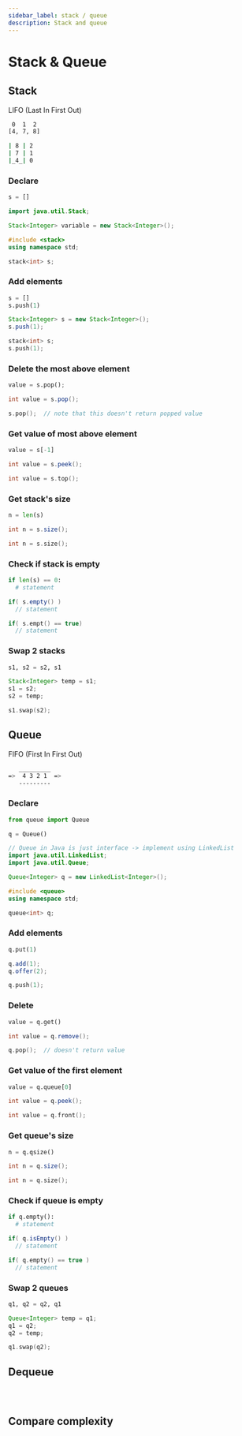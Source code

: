 ```yaml
---
sidebar_label: stack / queue
description: Stack and queue
---
```


# Stack & Queue

## Stack

LIFO (Last In First Out)

```bash
 0  1  2
[4, 7, 8]

| 8 | 2
| 7 | 1
|_4_| 0
```

### Declare

<Tabs groupId="stack">
<TabItem value="py" label="Python">

```py
s = []
```

</TabItem>
<TabItem value="java" label="Java">

```java
import java.util.Stack;

Stack<Integer> variable = new Stack<Integer>();
```

</TabItem>
<TabItem value="cpp" label="C++">

```cpp
#include <stack>
using namespace std;

stack<int> s;
```

</TabItem>
</Tabs>

### Add elements

<Tabs groupId="stack">
<TabItem value="py" label="Python">

```py
s = []
s.push(1)
```

</TabItem>
<TabItem value="java" label="Java">

```java
Stack<Integer> s = new Stack<Integer>();
s.push(1);
```

</TabItem>
<TabItem value="cpp" label="C++">

```cpp
stack<int> s;
s.push(1);
```

</TabItem>
</Tabs>

### Delete the most above element

<Tabs groupId="stack">
<TabItem value="py" label="Python">

```py
value = s.pop();
```

</TabItem>
<TabItem value="java" label="Java">

```java
int value = s.pop();
```

</TabItem>
<TabItem value="cpp" label="C++">

```cpp
s.pop();  // note that this doesn't return popped value
```

</TabItem>
</Tabs>

### Get value of most above element

<Tabs groupId="stack">
<TabItem value="py" label="Python">

```py
value = s[-1]
```

</TabItem>
<TabItem value="java" label="Java">

```java
int value = s.peek();
```

</TabItem>
<TabItem value="cpp" label="C++">

```cpp
int value = s.top();
```

</TabItem>
</Tabs>

### Get stack's size

<Tabs groupId="stack">
<TabItem value="py" label="Python">

```py
n = len(s)
```

</TabItem>
<TabItem value="java" label="Java">

```java
int n = s.size();
```

</TabItem>
<TabItem value="cpp" label="C++">

```cpp
int n = s.size();
```

</TabItem>
</Tabs>

### Check if stack is empty

<Tabs groupId="stack">
<TabItem value="py" label="Python">

```py
if len(s) == 0:
  # statement
```

</TabItem>
<TabItem value="java" label="Java">

```java
if( s.empty() )
  // statement
```

</TabItem>
<TabItem value="cpp" label="C++">

```cpp
if( s.empt() == true)
  // statement
```

</TabItem>
</Tabs>

### Swap 2 stacks

<Tabs groupId="stack">
<TabItem value="py" label="Python">

```py
s1, s2 = s2, s1
```

</TabItem>
<TabItem value="java" label="Java">

```java
Stack<Integer> temp = s1;
s1 = s2;
s2 = temp;
```

</TabItem>
<TabItem value="cpp" label="C++">

```cpp
s1.swap(s2);
```

</TabItem>
</Tabs>

## Queue

FIFO (First In First Out)

```bash
   _________
=>  4 3 2 1  =>
   ---------
```

### Declare

<Tabs groupId="queue">
<TabItem value="py" label="Python">

```py
from queue import Queue

q = Queue()
```

</TabItem>
<TabItem value="java" label="Java">

```java
// Queue in Java is just interface -> implement using LinkedList
import java.util.LinkedList;
import java.util.Queue;

Queue<Integer> q = new LinkedList<Integer>();
```

</TabItem>
<TabItem value="cpp" label="C++">

```cpp
#include <queue>
using namespace std;

queue<int> q;
```

</TabItem>
</Tabs>

### Add elements

<Tabs groupId="queue">
<TabItem value="py" label="Python">

```py
q.put(1)
```

</TabItem>
<TabItem value="java" label="Java">

```java
q.add(1);
q.offer(2);
```

</TabItem>
<TabItem value="cpp" label="C++">

```cpp
q.push(1);
```

</TabItem>
</Tabs>

### Delete

<Tabs groupId="queue">
<TabItem value="py" label="Python">

```py
value = q.get()
```

</TabItem>
<TabItem value="java" label="Java">

```java
int value = q.remove();
```

</TabItem>
<TabItem value="cpp" label="C++">

```cpp
q.pop();  // doesn't return value
```

</TabItem>
</Tabs>

### Get value of the first element

<Tabs groupId="queue">
<TabItem value="py" label="Python">

```py
value = q.queue[0]
```

</TabItem>
<TabItem value="java" label="Java">

```java
int value = q.peek();
```

</TabItem>
<TabItem value="cpp" label="C++">

```cpp
int value = q.front();
```

</TabItem>
</Tabs>

### Get queue's size

<Tabs groupId="queue">
<TabItem value="py" label="Python">

```py
n = q.qsize()
```

</TabItem>
<TabItem value="java" label="Java">

```java
int n = q.size();
```

</TabItem>
<TabItem value="cpp" label="C++">

```cpp
int n = q.size();
```

</TabItem>
</Tabs>

### Check if queue is empty

<Tabs groupId="queue">
<TabItem value="py" label="Python">

```py
if q.empty():
  # statement
```

</TabItem>
<TabItem value="java" label="Java">

```java
if( q.isEmpty() )
  // statement
```

</TabItem>
<TabItem value="cpp" label="C++">

```cpp
if( q.empty() == true )
  // statement
```

</TabItem>
</Tabs>

### Swap 2 queues

<Tabs groupId="queue">
<TabItem value="py" label="Python">

```py
q1, q2 = q2, q1
```

</TabItem>
<TabItem value="java" label="Java">

```java
Queue<Integer> temp = q1;
q1 = q2;
q2 = temp;
```

</TabItem>
<TabItem value="cpp" label="C++">

```cpp
q1.swap(q2);
```

</TabItem>
</Tabs>

## Dequeue

<Tabs groupId="dequeue">
<TabItem value="py" label="Python">

```py

```

</TabItem>
<TabItem value="java" label="Java">

```java

```

</TabItem>
<TabItem value="cpp" label="C++">

```cpp

```

</TabItem>
</Tabs>

## Compare complexity
